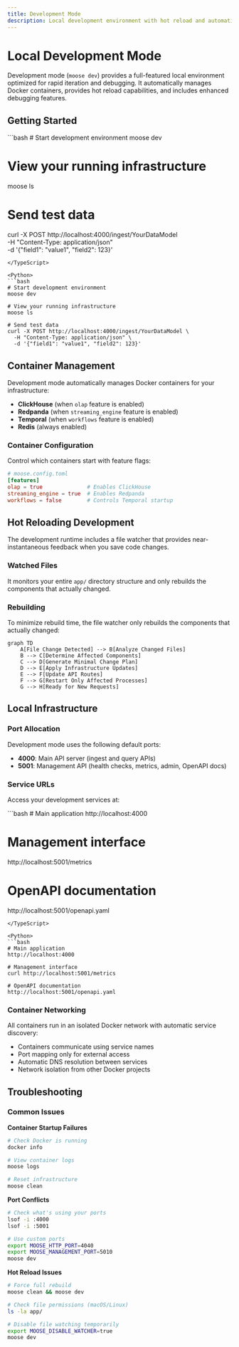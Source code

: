 ```yaml
---
title: Development Mode
description: Local development environment with hot reload and automatic infrastructure management
---
```



# Local Development Mode

<LanguageSwitcher />

Development mode (`moose dev`) provides a full-featured local environment optimized for rapid iteration and debugging. It automatically manages Docker containers, provides hot reload capabilities, and includes enhanced debugging features.

## Getting Started

<TypeScript>
```bash
# Start development environment
moose dev

# View your running infrastructure
moose ls

# Send test data
curl -X POST http://localhost:4000/ingest/YourDataModel \
  -H "Content-Type: application/json" \
  -d '{"field1": "value1", "field2": 123}'
```
</TypeScript>

<Python>
```bash
# Start development environment
moose dev

# View your running infrastructure
moose ls

# Send test data
curl -X POST http://localhost:4000/ingest/YourDataModel \
  -H "Content-Type: application/json" \
  -d '{"field1": "value1", "field2": 123}'
```
</Python>

## Container Management

Development mode automatically manages Docker containers for your infrastructure:

- **ClickHouse** (when `olap` feature is enabled)
- **Redpanda** (when `streaming_engine` feature is enabled)
- **Temporal** (when `workflows` feature is enabled)
- **Redis** (always enabled)

### Container Configuration

Control which containers start with feature flags:

```toml copy
# moose.config.toml
[features]
olap = true              # Enables ClickHouse
streaming_engine = true  # Enables Redpanda
workflows = false        # Controls Temporal startup
```

## Hot Reloading Development

The development runtime includes a file watcher that provides near-instantaneous feedback when you save code changes.

### Watched Files
It monitors your entire `app/` directory structure and only rebuilds the components that actually changed.

### Rebuilding

To minimize rebuild time, the file watcher only rebuilds the components that actually changed:

```mermaid
graph TD
    A[File Change Detected] --> B[Analyze Changed Files]
    B --> C[Determine Affected Components]
    C --> D[Generate Minimal Change Plan]
    D --> E[Apply Infrastructure Updates]
    E --> F[Update API Routes]
    F --> G[Restart Only Affected Processes]
    G --> H[Ready for New Requests]
```


## Local Infrastructure

### Port Allocation

Development mode uses the following default ports:

- **4000**: Main API server (ingest and query APIs)
- **5001**: Management API (health checks, metrics, admin, OpenAPI docs)

### Service URLs

Access your development services at:

<TypeScript>
```bash
# Main application
http://localhost:4000

# Management interface
http://localhost:5001/metrics

# OpenAPI documentation
http://localhost:5001/openapi.yaml
```
</TypeScript>

<Python>
```bash
# Main application
http://localhost:4000

# Management interface  
curl http://localhost:5001/metrics

# OpenAPI documentation
http://localhost:5001/openapi.yaml
```
</Python>

### Container Networking

All containers run in an isolated Docker network with automatic service discovery:

- Containers communicate using service names
- Port mapping only for external access
- Automatic DNS resolution between services
- Network isolation from other Docker projects

## Troubleshooting

### Common Issues

**Container Startup Failures**
```bash
# Check Docker is running
docker info

# View container logs
moose logs

# Reset infrastructure
moose clean
```

**Port Conflicts**
```bash
# Check what's using your ports
lsof -i :4000
lsof -i :5001

# Use custom ports
export MOOSE_HTTP_PORT=4040
export MOOSE_MANAGEMENT_PORT=5010
moose dev
```

**Hot Reload Issues**
```bash
# Force full rebuild
moose clean && moose dev

# Check file permissions (macOS/Linux)
ls -la app/

# Disable file watching temporarily
export MOOSE_DISABLE_WATCHER=true
moose dev
```
